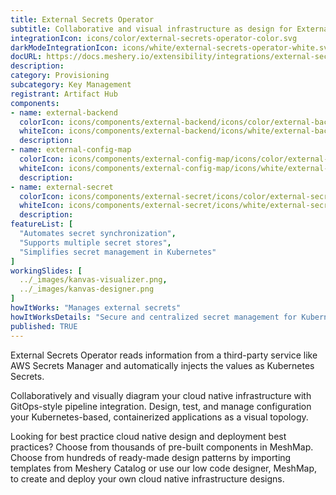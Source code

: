 ```yaml
---
title: External Secrets Operator
subtitle: Collaborative and visual infrastructure as design for External Secrets Operator
integrationIcon: icons/color/external-secrets-operator-color.svg
darkModeIntegrationIcon: icons/white/external-secrets-operator-white.svg
docURL: https://docs.meshery.io/extensibility/integrations/external-secrets-operator
description: 
category: Provisioning
subcategory: Key Management
registrant: Artifact Hub
components: 
- name: external-backend
  colorIcon: icons/components/external-backend/icons/color/external-backend-color.svg
  whiteIcon: icons/components/external-backend/icons/white/external-backend-white.svg
  description: 
- name: external-config-map
  colorIcon: icons/components/external-config-map/icons/color/external-config-map-color.svg
  whiteIcon: icons/components/external-config-map/icons/white/external-config-map-white.svg
  description: 
- name: external-secret
  colorIcon: icons/components/external-secret/icons/color/external-secret-color.svg
  whiteIcon: icons/components/external-secret/icons/white/external-secret-white.svg
  description: 
featureList: [
  "Automates secret synchronization",
  "Supports multiple secret stores",
  "Simplifies secret management in Kubernetes"
]
workingSlides: [
  ../_images/kanvas-visualizer.png,
  ../_images/kanvas-designer.png
]
howItWorks: "Manages external secrets"
howItWorksDetails: "Secure and centralized secret management for Kubernetes applications"
published: TRUE
---
```

<p>
External Secrets Operator reads information from a third-party service like AWS Secrets Manager and automatically injects the values as Kubernetes Secrets.
</p>
<p>
    Collaboratively and visually diagram your cloud native infrastructure with GitOps-style pipeline integration. Design, test, and manage configuration your Kubernetes-based, containerized applications as a visual topology.
</p>
<p>
    Looking for best practice cloud native design and deployment best practices? Choose from thousands of pre-built components in MeshMap. Choose from hundreds of ready-made design patterns by importing templates from Meshery Catalog or use our low code designer, MeshMap, to create and deploy your own cloud native infrastructure designs.
</p>

